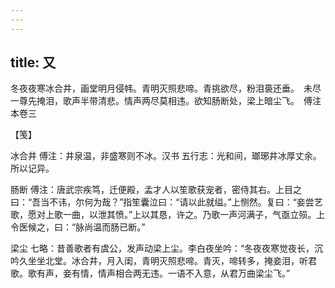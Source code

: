 ```yaml
---
---
---
```

title: 又
---







冬夜夜寒冰合井，画堂明月侵帏。青明灭照悲啼。青挑欲尽，粉泪裛还垂。　未尽一尊先掩泪，歌声半带清悲。情声两尽莫相违。欲知肠断处，梁上暗尘飞。　傅注本卷三





【笺】


冰合井 傅注：井泉温，非盛寒则不冰。汉书 五行志：光和间，瑯琊井冰厚丈余。所以记异。

肠断 傅注：唐武宗疾笃，迁便殿，孟才人以笙歌获宠者，密侍其右。上目之曰：“吾当不讳，尔何为哉？”指笙囊泣曰：“请以此就缢。”上恻然。复曰：“妾尝艺歌，愿对上歌一曲，以泄其愤。”上以其恳，许之。乃歌一声河满子，气亟立殒。上令医候之，曰：“脉尚温而肠已断。”

梁尘 七略：昔善歌者有虞公，发声动梁上尘。李白夜坐吟：“冬夜夜寒觉夜长，沉吟久坐坐北堂。冰合井，月入闺，青明灭照悲啼。青灭，啼转多，掩妾泪，听君歌。歌有声，妾有情，情声相合两无违。一语不入意，从君万曲梁尘飞。”